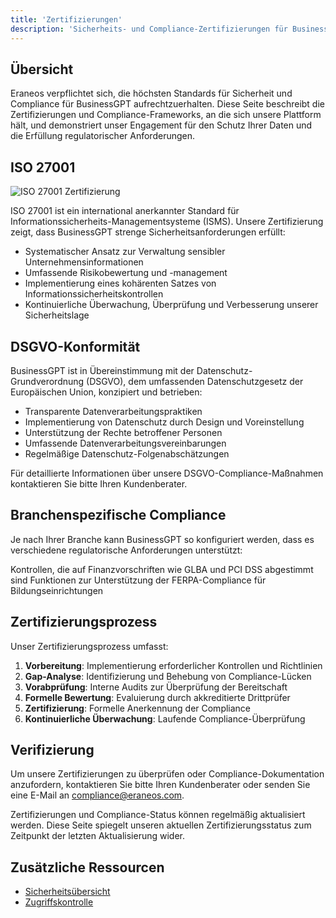 ```yaml
---
title: 'Zertifizierungen'
description: 'Sicherheits- und Compliance-Zertifizierungen für BusinessGPT'
---
```




## Übersicht

Eraneos verpflichtet sich, die höchsten Standards für Sicherheit und Compliance für BusinessGPT aufrechtzuerhalten. Diese Seite beschreibt die Zertifizierungen und Compliance-Frameworks, an die sich unsere Plattform hält, und demonstriert unser Engagement für den Schutz Ihrer Daten und die Erfüllung regulatorischer Anforderungen.

## ISO 27001

<Frame>
  <img src="/images/iso-27001.png" alt="ISO 27001 Zertifizierung" />
</Frame>

ISO 27001 ist ein international anerkannter Standard für Informationssicherheits-Managementsysteme (ISMS). Unsere Zertifizierung zeigt, dass BusinessGPT strenge Sicherheitsanforderungen erfüllt:

- Systematischer Ansatz zur Verwaltung sensibler Unternehmensinformationen
- Umfassende Risikobewertung und -management
- Implementierung eines kohärenten Satzes von Informationssicherheitskontrollen
- Kontinuierliche Überwachung, Überprüfung und Verbesserung unserer Sicherheitslage

## DSGVO-Konformität

BusinessGPT ist in Übereinstimmung mit der Datenschutz-Grundverordnung (DSGVO), dem umfassenden Datenschutzgesetz der Europäischen Union, konzipiert und betrieben:

- Transparente Datenverarbeitungspraktiken
- Implementierung von Datenschutz durch Design und Voreinstellung
- Unterstützung der Rechte betroffener Personen
- Umfassende Datenverarbeitungsvereinbarungen
- Regelmäßige Datenschutz-Folgenabschätzungen

Für detaillierte Informationen über unsere DSGVO-Compliance-Maßnahmen kontaktieren Sie bitte Ihren Kundenberater.

## Branchenspezifische Compliance

Je nach Ihrer Branche kann BusinessGPT so konfiguriert werden, dass es verschiedene regulatorische Anforderungen unterstützt:

<CardGroup cols={2}>

  <Card title="Finanzdienstleistungen" icon="building-columns">
    Kontrollen, die auf Finanzvorschriften wie GLBA und PCI DSS abgestimmt sind
  </Card>

  <Card title="Bildung" icon="graduation-cap">
    Funktionen zur Unterstützung der FERPA-Compliance für Bildungseinrichtungen
  </Card>
</CardGroup>

## Zertifizierungsprozess

Unser Zertifizierungsprozess umfasst:

1. **Vorbereitung**: Implementierung erforderlicher Kontrollen und Richtlinien
2. **Gap-Analyse**: Identifizierung und Behebung von Compliance-Lücken
3. **Vorabprüfung**: Interne Audits zur Überprüfung der Bereitschaft
4. **Formelle Bewertung**: Evaluierung durch akkreditierte Drittprüfer
5. **Zertifizierung**: Formelle Anerkennung der Compliance
6. **Kontinuierliche Überwachung**: Laufende Compliance-Überprüfung

## Verifizierung

Um unsere Zertifizierungen zu überprüfen oder Compliance-Dokumentation anzufordern, kontaktieren Sie bitte Ihren Kundenberater oder senden Sie eine E-Mail an compliance@eraneos.com.

<Note>
  Zertifizierungen und Compliance-Status können regelmäßig aktualisiert werden. Diese Seite spiegelt unseren aktuellen Zertifizierungsstatus zum Zeitpunkt der letzten Aktualisierung wider.
</Note>

## Zusätzliche Ressourcen

- [Sicherheitsübersicht](/security/overview)
- [Zugriffskontrolle](/security/access-control)
